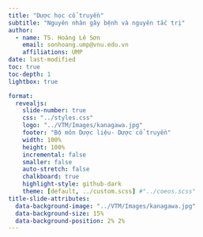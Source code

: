 ```yaml
---
title: "Dược học cổ truyền"
subtitle: "Nguyên nhân gây bệnh và nguyên tắc trị"
author:
  - name: TS. Hoàng Lê Sơn
    email: sonhoang.ump@vnu.edu.vn
    affiliations: UMP
date: last-modified
toc: true
toc-depth: 1
lightbox: true

format: 
  revealjs:
    slide-number: true
    css: "../styles.css"
    logo: "../VTM/Images/kanagawa.jpg"
    footer: "Bộ môn Dược liệu- Dược cổ truyền"
    width: 100%
    height: 100%
    incremental: false
    smaller: false
    auto-stretch: false
    chalkboard: true
    highlight-style: github-dark
    theme: [default, ../custom.scss] #"../coeos.scss"
title-slide-attributes: 
  data-background-image: "../VTM/Images/kanagawa.jpg"
  data-background-size: 15%
  data-background-position: 2% 2%
---
```


## {background-color="white" background-image="../VTM/Images/FuZang/Slide15.SVG" background-size="80%" background-position="center"}
## {background-color="white" background-image="../VTM/Images/FuZang/Slide16.SVG" background-size="80%" background-position="center"}
## {background-color="white" background-image="../VTM/Images/FuZang/Slide17.SVG" background-size="80%" background-position="center"}
## {background-color="white" background-image="../VTM/Images/FuZang/Slide18.SVG" background-size="80%" background-position="center"}
## {background-color="white" background-image="../VTM/Images/FuZang/Slide19.SVG" background-size="80%" background-position="center"}
## {background-color="white" background-image="../VTM/Images/FuZang/Slide20.SVG" background-size="80%" background-position="center"}
## {background-color="white" background-image="../VTM/Images/FuZang/Slide21.SVG" background-size="80%" background-position="center"}
## {background-color="white" background-image="../VTM/Images/FuZang/Slide22.SVG" background-size="80%" background-position="center"}
## {background-color="white" background-image="../VTM/Images/FuZang/Slide23.SVG" background-size="80%" background-position="center"}
## {background-color="white" background-image="../VTM/Images/FuZang/Slide24.SVG" background-size="80%" background-position="center"}
## {background-color="white" background-image="../VTM/Images/FuZang/Slide25.SVG" background-size="80%" background-position="center"}
## {background-color="white" background-image="../VTM/Images/FuZang/Slide26.SVG" background-size="80%" background-position="center"}
## {background-color="white" background-image="../VTM/Images/FuZang/Slide27.SVG" background-size="80%" background-position="center"}
## {background-color="white" background-image="../VTM/Images/FuZang/Slide28.SVG" background-size="80%" background-position="center"}
## {background-color="white" background-image="../VTM/Images/FuZang/Slide29.SVG" background-size="80%" background-position="center"}
